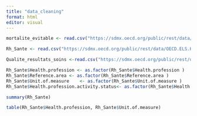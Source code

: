 ```yaml
---
title: "data_cleaning"
format: html
editor: visual
---
```




```r
mortalite_evitable <- read.csv("https://sdmx.oecd.org/public/rest/data/OECD.ELS.HD,DSD_HEALTH_STAT@DF_AM,1.0/all?dimensionAtObservation=AllDimensions&format=csvfilewithlabels")
```

```r
Rh_Sante <- read.csv("https://sdmx.oecd.org/public/rest/data/OECD.ELS.HD,DSD_HEALTH_EMP_REAC@DF_REAC,1.0/all?dimensionAtObservation=AllDimensions&format=csvfilewithlabels")
```


```r
Qualite_resultats_soins <-read.csv("https://sdmx.oecd.org/public/rest/data/OECD.ELS.HD,DSD_HCQO@DF_HCQO,1.1/all?dimensionAtObservation=AllDimensions&format=csvfilewithlabels")
```




```r
Rh_Sante$Health.profession <- as.factor(Rh_Sante$Health.profession )
Rh_Sante$Reference.area <- as.factor(Rh_Sante$Reference.area )
Rh_Sante$Unit.of.measure    <- as.factor(Rh_Sante$Unit.of.measure )
Rh_Sante$Health.profession.activity.status<- as.factor(Rh_Sante$Health.profession.activity.status )
```

```r
summary(Rh_Sante)
```

```r
table(Rh_Sante$Health.profession, Rh_Sante$Unit.of.measure)
```

